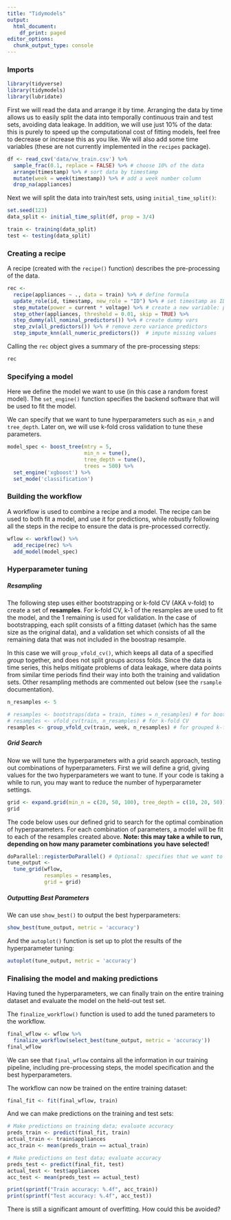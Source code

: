 ```yaml
---
title: "Tidymodels"
output:
  html_document:
    df_print: paged
editor_options:
  chunk_output_type: console
---
```


### Imports

```r
library(tidyverse)
library(tidymodels)
library(lubridate)
```

First we will read the data and arrange it by time. Arranging the data by time allows us to easily split the data into temporally continuous train and test sets, avoiding data leakage. In addition, we will use just 10% of the data: this is purely to speed up the computational cost of fitting models, feel free to decrease or increase this as you like. We will also add some time variables (these are not currently implemented in the `recipes` package).

```r
df <- read_csv('data/vw_train.csv') %>% 
  sample_frac(0.1, replace = FALSE) %>% # choose 10% of the data 
  arrange(timestamp) %>% # sort data by timestamp 
  mutate(week = week(timestamp)) %>% # add a week number column
  drop_na(appliances)
```

Next we will split the data into train/test sets, using `initial_time_split()`: 

```r
set.seed(123)
data_split <- initial_time_split(df, prop = 3/4)

train <- training(data_split)
test <- testing(data_split)
```

### Creating a recipe

A recipe (created with the `recipe()` function) describes the pre-processing of the data.

```r
rec <- 
  recipe(appliances ~ ., data = train) %>% # define formula
  update_role(id, timestamp, new_role = "ID") %>% # set timestamp as ID 
  step_mutate(power = current * voltage) %>% # create a new variable: power
  step_other(appliances, threshold = 0.01, skip = TRUE) %>%
  step_dummy(all_nominal_predictors()) %>% # create dummy vars 
  step_zv(all_predictors()) %>% # remove zero variance predictors
  step_impute_knn(all_numeric_predictors())  # impute missing values
```

Calling the `rec` object gives a summary of the pre-processing steps:

```r
rec
```


### Specifying a model

Here we define the model we want to use (in this case a random forest model). The `set_engine()` function specifies the backend software that will be used to fit the model. 

We can specify that we want to tune hyperparameters such as `min_n` and `tree_depth`. Later on, we will use k-fold cross validation to tune these parameters.  

```r
model_spec <- boost_tree(mtry = 5,
                         min_n = tune(), 
                         tree_depth = tune(), 
                         trees = 500) %>%
  set_engine('xgboost') %>% 
  set_mode('classification')
```

### Building the workflow

A workflow is used to combine a recipe and a model. The recipe can be used to both fit a model, and use it for predictions, while robustly following all the steps in the recipe to ensure the data is pre-processed correctly. 

```r
wflow <- workflow() %>%
  add_recipe(rec) %>% 
  add_model(model_spec)
```

### Hyperparameter tuning

##### Resampling

The following step uses either bootstrapping or k-fold CV (AKA v-fold) to create a set of **resamples**. For k-fold CV, k-1 of the resamples are used to fit the model, and the 1 remaining is used for validation. In the case of bootstrapping, each split consists of a fitting dataset (which has the same size as the original data), and a validation set which consists of all the remaining data that was not included in the boostrap resample.

In this case we will `group_vfold_cv()`, which keeps all data of a specified *group* together, and does not split groups across folds. Since the data is time series, this helps mitigate problems of data leakage, where data points from similar time periods find their way into both the training and validation sets. Other resampling methods are commented out below (see the `rsample` documentation).

```r
n_resamples <- 5

# resamples <- bootstraps(data = train, times = n_resamples) # for bootstrap resamples
# resamples <- vfold_cv(train, n_resamples) # for k-fold CV 
resamples <- group_vfold_cv(train, week, n_resamples) # for grouped k-fold CV: data points in the same week are kept together
```

##### Grid Search

Now we will tune the hyperparameters with a grid search approach, testing out combinations of hyperparameters. First we will define a grid, giving values for the two hyperparameters we want to tune. If your code is taking a while to run, you may want to reduce the number of hyperparameter settings.

```r
grid <- expand.grid(min_n = c(20, 50, 100), tree_depth = c(10, 20, 50))
grid
```

The code below uses our defined grid to search for the optimal combination of hyperparameters. For each combination of parameters, a model will be fit to each of the resamples created above. **Note: this may take a while to run, depending on how many parameter combinations you have selected!**

```r
doParallel::registerDoParallel() # Optional: specifies that we want to use parallel processing
tune_output <- 
  tune_grid(wflow, 
            resamples = resamples,
            grid = grid)
```

##### Outputting Best Parameters

We can use `show_best()` to output the best hyperparameters: 

```r
show_best(tune_output, metric = 'accuracy')
```

And the `autoplot()` function is set up to plot the results of the hyperparameter tuning:

```r
autoplot(tune_output, metric = 'accuracy')
```

### Finalising the model and making predictions

Having tuned the hyperparameters, we can finally train on the entire training dataset and evaluate the model on the held-out test set.

The `finalize_workflow()` function is used to add the tuned parameters to the workflow. 

```r
final_wflow <- wflow %>% 
  finalize_workflow(select_best(tune_output, metric = 'accuracy'))
final_wflow
```

We can see that `final_wflow` contains all the information in our training pipeline, including pre-processing steps, the model specification and the best hyperparameters. 

The workflow can now be trained on the entire training dataset:

```r
final_fit <- fit(final_wflow, train)
```

And we can make predictions on the training and test sets: 

```r
# Make predictions on training data; evaluate accuracy
preds_train <- predict(final_fit, train)
actual_train <- train$appliances
acc_train <- mean(preds_train == actual_train)

# Make predictions on test data; evaluate accuracy
preds_test <- predict(final_fit, test)
actual_test <- test$appliances
acc_test <- mean(preds_test == actual_test)

print(sprintf("Train accuracy: %.4f", acc_train))
print(sprintf("Test accuracy: %.4f", acc_test))
```

There is still a significant amount of overfitting. How could this be avoided?

